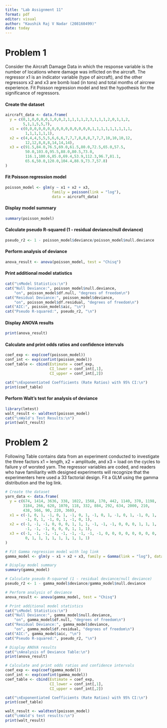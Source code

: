 ```yaml
---
title: "Lab Assignment 11"
format: pdf
editor: visual
author: "Kaushik Raj V Nadar (208160499)"
date: today
---
```


# Problem 1

Consider the Aircraft Damage Data in which the response variable is the number of locations where damage was inflicted on the aircraft. The regressor x1 is an indicator variable (type of aircraft), and the other regressors x2 and x3 are bomb load (in tons) and total months of aircrew experience. Fit Poisson regression model and test the hypothesis for the significance of regressors.

#### Create the dataset

```r
aircraft_data <- data.frame(
  y = c(0,1,0,0,0,0,1,0,0,2,1,1,1,1,2,3,1,1,1,2,0,1,1,2,
        5,1,1,5,5,7),
  x1 = c(0,0,0,0,0,0,0,0,0,0,0,0,0,0,0,1,1,1,1,1,1,1,1,1,
         1,1,1,1,1,1),
  x2 = c(4,4,4,5,5,5,6,6,6,7,7,7,8,8,8,7,7,7,10,10,10,12,
         12,12,8,8,8,14,14,14),
  x3 = c(91.5,84.0,76.5,69.0,61.5,80.0,72.5,65.0,57.5,
         50.0,103.0,95.5,88.0,80.5,73.0,
         116.1,100.6,85.0,69.4,53.9,112.3,96.7,81.1,
         65.6,50.0,120.0,104.4,88.9,73.7,57.8)
)
```

#### Fit Poisson regression model

```r
poisson_model <- glm(y ~ x1 + x2 + x3, 
                     family = poisson(link = "log"), 
                     data = aircraft_data)
```

#### Display model summary

```r
summary(poisson_model)
```

#### Calculate pseudo R-squared (1 - residual deviance/null deviance)

```r
pseudo_r2 <- 1 - poisson_model$deviance/poisson_model$null.deviance
```

#### Perform analysis of deviance

```r
anova_result <- anova(poisson_model, test = "Chisq")
```

#### Print additional model statistics

```r
cat("\nModel Statistics:\n")
cat("Null Deviance:", poisson_model$null.deviance, 
    "on", poisson_model$df.null, "degrees of freedom\n")
cat("Residual Deviance:", poisson_model$deviance, 
    "on", poisson_model$df.residual, "degrees of freedom\n")
cat("AIC:", poisson_model$aic, "\n")
cat("Pseudo R-squared:", pseudo_r2, "\n")
```

#### Display ANOVA results

```r
print(anova_result)
```

#### Calculate and print odds ratios and confidence intervals

```r
coef_exp <- exp(coef(poisson_model))
conf_int <- exp(confint(poisson_model))
coef_table <- cbind(Estimate = coef_exp, 
                    CI_lower = conf_int[,1], 
                    CI_upper = conf_int[,2])

cat("\nExponentiated Coefficients (Rate Ratios) with 95% CI:\n")
print(coef_table)
```

#### Perform Walt's test for analysis of deviance

```r
library(lmtest)
walt_result <- waldtest(poisson_model)
cat("\nWald's Test Results:\n")
print(walt_result)

```

# Problem 2

Following Table contains data from an experiment conducted to investigate the three factors x1 = length, x2 = amplitude, and x3 = load on the cycles to failure y of worsted yarn. The regressor variables are coded, and readers who have familiarity with designed experiments will recognize that the experimenters here used a 33 factorial design. Fit a GLM using the gamma distribution and the log link.

```r
# Create the dataset
yarn_data <- data.frame(
  y = c(674, 1414, 3636, 338, 1022, 1568, 170, 442, 1140, 370, 1198, 
        3184, 266, 620, 1070, 118, 332, 884, 292, 634, 2000, 210,
        438, 566, 90, 220, 360),
  x1 = c(-1, 0, 1, -1, 0, 1, -1, 0, 1, -1, 0, 1, -1, 0, 1, -1, 0, 1,
         -1, 0, 1, -1, 0, 1, -1, 0, 1),
  x2 = c(-1, -1, -1, 0, 0, 0, 1, 1, 1, -1, -1, -1, 0, 0, 0, 1, 1, 1,
         -1, -1, -1, 0, 0, 0, 1, 1, 1),
  x3 = c(-1, -1, -1, -1, -1, -1, -1, -1, -1, 0, 0, 0, 0, 0, 0, 0, 0, 
         0, 1, 1, 1, 1, 1, 1, 1, 1, 1)
)

# Fit Gamma regression model with log link
gamma_model <- glm(y ~ x1 + x2 + x3, family = Gamma(link = "log"), data = yarn_data)

# Display model summary
summary(gamma_model)

# Calculate pseudo R-squared (1 - residual deviance/null deviance)
pseudo_r2 <- 1 - gamma_model$deviance/gamma_model$null.deviance

# Perform analysis of deviance
anova_result <- anova(gamma_model, test = "Chisq")

# Print additional model statistics
cat("\nModel Statistics:\n")
cat("Null Deviance:", gamma_model$null.deviance, 
    "on", gamma_model$df.null, "degrees of freedom\n")
cat("Residual Deviance:", gamma_model$deviance, 
    "on", gamma_model$df.residual, "degrees of freedom\n")
cat("AIC:", gamma_model$aic, "\n")
cat("Pseudo R-squared:", pseudo_r2, "\n")

# Display ANOVA results
cat("\nAnalysis of Deviance Table:\n")
print(anova_result)

# Calculate and print odds ratios and confidence intervals
coef_exp <- exp(coef(gamma_model))
conf_int <- exp(confint(gamma_model))
coef_table <- cbind(Estimate = coef_exp, 
                    CI_lower = conf_int[,1], 
                    CI_upper = conf_int[,2])

cat("\nExponentiated Coefficients (Rate Ratios) with 95% CI:\n")
print(coef_table)

walt_result <- waldtest(poisson_model)
cat("\nWald's test results:\n")
print(walt_result)
```
